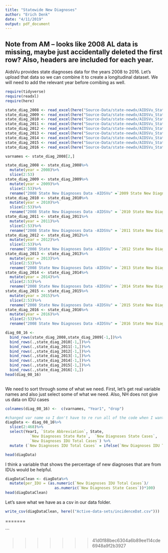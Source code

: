 ```yaml
---
title: "Statewide New Diagnoses"
author: "Erich Denk"
date: "4/11/2019"
output: pdf_document
---
```

## Note from AM -- looks like 2008 AL data is missing, maybe just accidentally deleted the first row? Also, headers are included for each year. 

AidsVu provides state diagnoses data for the years 2008 to 2016. Let's upload that data so we can combine it to create a longitudinal dataset. We will need to add the relevant year before comibing as well.

```r
require(tidyverse)
require(readxl)
require(here)

state_diag_2008 <- read_excel(here("Source-Data/state-newdx/AIDSVu_State_New-DX-Data-Sets_2008.xlsx"))
state_diag_2009 <- read_excel(here("Source-Data/state-newdx/AIDSVu_State_New-DX-Data-Sets_2009.xlsx"))
state_diag_2010 <- read_excel(here("Source-Data/state-newdx/AIDSVu_State_New-DX-Data-Sets_2010.xlsx"))
state_diag_2011 <- read_excel(here("Source-Data/state-newdx/AIDSVu_State_New-DX-Data-Sets_2011.xlsx"))
state_diag_2012 <- read_excel(here("Source-Data/state-newdx/AIDSVu_State_New-DX-Data-Sets_2012.xlsx"))
state_diag_2013 <- read_excel(here("Source-Data/state-newdx/AIDSVu_State_New-DX-Data-Sets_2013.xlsx"))
state_diag_2014 <- read_excel(here("Source-Data/state-newdx/AIDSVu_State_New-DX-Data-Sets_2014.xlsx"))
state_diag_2015 <- read_excel(here("Source-Data/state-newdx/AIDSVu_State_New-DX-Data-Sets_2015.xlsx"))
state_diag_2016 <- read_excel(here("Source-Data/state-newdx/AIDSVu_State_New-DX-Data-Sets_2016.xlsx"))
```

```r
varnames <- state_diag_2008[2,]

state_diag_2008 <- state_diag_2008%>%
  mutate(year = 2008)%>%
  slice(2:53)
state_diag_2009 <- state_diag_2009%>%
  mutate(year = 2009)%>%
  slice(2:53)%>%
  rename("2008 State New Diagnoses Data -AIDSVu" =`2009 State New Diagnoses Data - AIDSVu`)
state_diag_2010 <- state_diag_2010%>%
  mutate(year = 2010)%>%
  slice(2:53)%>%
  rename("2008 State New Diagnoses Data -AIDSVu" = `2010 State New Diagnoses Data - AIDSVu`)
state_diag_2011 <- state_diag_2011%>%
  mutate(year = 2011)%>%
  slice(2:53)%>%
  rename("2008 State New Diagnoses Data -AIDSVu" = `2011 State New Diagnoses Data - AIDSVu`)
state_diag_2012 <- state_diag_2012%>%
  mutate(year = 2012)%>%
  slice(2:53)%>%
  rename("2008 State New Diagnoses Data -AIDSVu" = `2012 State New Diagnoses Data - AIDSVu`)
state_diag_2013 <- state_diag_2013%>%
  mutate(year = 2013)%>%
  slice(2:53)%>%
  rename("2008 State New Diagnoses Data -AIDSVu" = `2013 State New Diagnoses Data - AIDSVu`)
state_diag_2014 <- state_diag_2014%>%
  mutate(year = 2014)%>%
  slice(2:53)%>%
  rename("2008 State New Diagnoses Data -AIDSVu" = `2014 State New Diagnoses Data - AIDSVu`)
state_diag_2015 <- state_diag_2015%>%
  mutate(year = 2015)%>%
  slice(2:53)%>%
  rename("2008 State New Diagnoses Data -AIDSVu" = `2015 State New Diagnoses Data - AIDSVu`)
state_diag_2016 <- state_diag_2016%>%
  mutate(year = 2016)%>%
  slice(2:53)%>%
  rename("2008 State New Diagnoses Data -AIDSVu" = `2016 State New Diagnoses Data - AIDSVu`)
```

```r

diag_08_16 <- 
  bind_rows(state_diag_2008,state_diag_2009[-1,])%>%
  bind_rows(.,state_diag_2010[-1,])%>%
  bind_rows(.,state_diag_2011[-1,])%>%
  bind_rows(.,state_diag_2012[-1,])%>%
  bind_rows(.,state_diag_2013[-1,])%>%
  bind_rows(.,state_diag_2014[-1,])%>%
  bind_rows(.,state_diag_2015[-1,])%>%
  bind_rows(.,state_diag_2016[-1,])
head(diag_08_16)
  
```

We need to sort through some of what we need. First, let's get real variable names and also just select some of what we need. Also, NH does not give us data on IDU cases
```r
colnames(diag_08_16) <-  c(varnames, "Year1", "drop")
```
```r
#changed var name so I don't have to re run all of the code when I want to test this section 
diagData <- diag_08_16%>%
  slice(2:468)%>%
  select(Year1, `State Abbreviation`, State, 
           `New Diagnoses State Rate`,  `New Diagnoses State Cases`,
           `New Diagnoses IDU Total Cases`) %>% 
  mutate (`New Diagnoses IDU Total Cases` = ifelse(`New Diagnoses IDU Total Cases` < 0, NA, `New Diagnoses IDU Total Cases`)) 

head(diagData)
```
I think a variable that shows the percentage of new diagnoses that are from IDUs would be helpful.
```r
diagDataClean <- diagData%>%
  mutate(per_IDU = (as.numeric(`New Diagnoses IDU Total Cases`)/
                      as.numeric(`New Diagnoses State Cases`))*100)
head(diagDataClean)
```

Let's save what we have as a csv in our data folder.
```r
write_csv(diagDataClean, here(("Active-data-sets/incidenceDat.csv")))
```


=======

```

>>>>>>> 41d0f88bec6304a6b89ee114cde6948a9f2b3927
